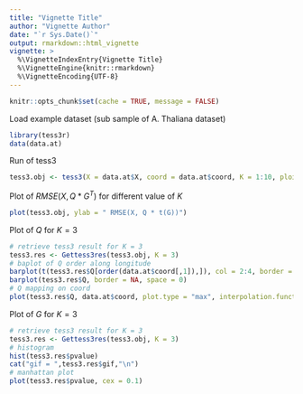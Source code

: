 ```yaml
---
title: "Vignette Title"
author: "Vignette Author"
date: "`r Sys.Date()`"
output: rmarkdown::html_vignette
vignette: >
  %\VignetteIndexEntry{Vignette Title}
  %\VignetteEngine{knitr::rmarkdown}
  %\VignetteEncoding{UTF-8}
---
```


```r
knitr::opts_chunk$set(cache = TRUE, message = FALSE)
```



Load example dataset (sub sample of A. Thaliana dataset)
```r
library(tess3r)
data(data.at)
```


Run of tess3
```r
tess3.obj <- tess3(X = data.at$X, coord = data.at$coord, K = 1:10, ploidy = 1, openMP.core.num = 4)
```

Plot of $RMSE(X, Q * G^T)$ for different value of $K$
```r
plot(tess3.obj, ylab = " RMSE(X, Q * t(G))")
```

Plot of $Q$ for $K = 3$
```r
# retrieve tess3 result for K = 3
tess3.res <- Gettess3res(tess3.obj, K = 3)
# baplot of Q order along longitude
barplot(t(tess3.res$Q[order(data.at$coord[,1]),]), col = 2:4, border = NA)
barplot(tess3.res$Q, border = NA, space = 0)
# Q mapping on coord
plot(tess3.res$Q, data.at$coord, plot.type = "max", interpolation.function = krigging())
```


Plot of $G$ for $K = 3$
```r
# retrieve tess3 result for K = 3
tess3.res <- Gettess3res(tess3.obj, K = 3)
# histogram
hist(tess3.res$pvalue)
cat("gif = ",tess3.res$gif,"\n")
# manhattan plot
plot(tess3.res$pvalue, cex = 0.1)
```

